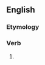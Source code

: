 ==English==

===Etymology===
{{suffix|shame|eth|alt2=(e)th|lang=en}}

===Verb===
{{head|en|verb form}}

# {{en-archaic third-person singular of|shame}}